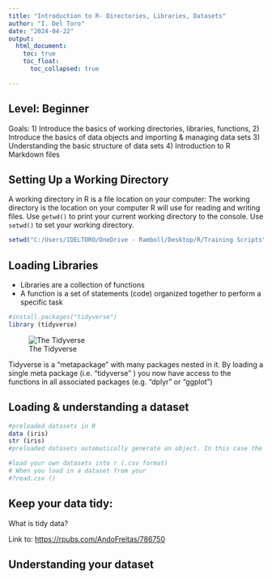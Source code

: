 ---
title: "Introduction to R- Directories, Libraries, Datasets"
author: "I. Del Toro"
date: "2024-04-22"
output:
  html_document:
    toc: true
    toc_float:
      toc_collapsed: true

---

## Level: Beginner

  Goals: 
    1) Introduce the basics of working directories, libraries, functions, 
    2) Introduce the basics of data objects and importing & managing data sets 
    3) Understanding the basic structure of data sets 
    4) Introduction to R Markdown files 

## Setting Up a Working Directory
A working directory in R is a file location on your computer: 
  The working directory is the location on your computer R will use for reading     and writing files. Use `getwd()` to print your current working directory to    the console. Use `setwd()` to set your working directory.

```{r}
setwd("C:/Users/IDELTORO/OneDrive - Ramboll/Desktop/R/Training Scripts")

```

## Loading Libraries 
  * Libraries are a collection of functions 
  * A function is a set of statements (code) organized together to perform a specific task


```{r}
#install.packages("tidyverse")
library (tidyverse)
```


![The Tidyverse](https://hbctraining.github.io/Intro-to-R/img/tidyverse_website.png)
 
Tidyverse is a "metapackage" with many packages nested in it. By loading a single meta package (i.e. "tidyverse" ) you now have access to the functions in all associated packages (e.g. "dplyr" or "ggplot")


## Loading & understanding a dataset 
```{r}
#preloaded datasets in R 
data (iris)
str (iris)
#preloaded datasets automatically generate an object. In this case the "iris" object 

#load your own datasets into r (.csv format) 
# When you load in a dataset from your
#?read.csv ()


```
## Keep your data tidy: 

What is tidy data? 


Link to: <https://rpubs.com/AndoFreitas/786750>

## Understanding your dataset 
```{r}


```

